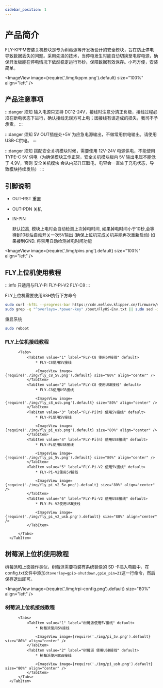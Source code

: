 ```yaml
---
sidebar_position: 1
---
```




# 产品简介

  FLY-KPPM安装关机模块是专为树莓派等开发板设计的安全模块，旨在防止停电导致数据丢失的问题。采用先进的技术，当停电发生时能自动切换至电容电源，确保开发板能在停电情况下依然稳定运行15秒，保障数据有效保存。小巧方便，安装简单。

  <ImageView image={require('./img/kppm.png').default} size="100%" align="left" />


## 产品注意事项

  :::danger 须知
  输入电源只支持 DC12-24V，接线时注意分清正负极，接线过程必须在断电状态下进行，确认接线无误方可上电；因接线有误造成的损失，我司不予承责。
  :::

  :::danger 须知
  5V OUT插座处+5V 为应急电源输出，不做常用供电输出，请使用 USB-C供电。
  :::

  :::danger 须知
  搭配安全关机模块时候，需要使用 12V-24V 电源供电，不能使用TYPE-C 5V 供电（为确保模块工作正常，安全关机模块板内 5V 输出电压不能低于 4.9V，否则 安全关机模块 会从内部升压取电，电容会一直处于充电状态，导致模块持续发热）
  :::

## 引脚说明

  * OUT-RST 重置
  * OUT-PDN 关机

  * IN-PIN 

    默认拉高, 模块上电时会自动检测上次掉电时间, 
  如果掉电时间小于10秒,会等待到10秒后自动开关一次5V输出 (确保上位机完成关机并能再次重新启动)
  如果接到GND. 将禁用自动检测掉电时间功能

  <ImageView image={require('./img/pins.png').default} size="100%" align="left" />

## FLY上位机使用教程

  :::info
  只适用与FLY-Pi FLY-Pi-V2 FLY-C8
  :::

  FLY上位机需要使用SSH执行下方命令

  ```bash
  sudo curl -kfSL --progress-bar https://cdn.mellow.klipper.cn/firmware/sun50i-h5-power-key.dtbo -o /boot/dtb/allwinner/overlay/sun50i-h5-power-key.dtbo
  sudo grep -q "^overlays=.*power-key" /boot/FlyOS-Env.txt || sudo sed -i '/^overlays=/ s/$/ power-key/' /boot/FlyOS-Env.txt
  ```

  重启系统

  ```bash
  sudo reboot
  ```
  
### FLY上位机接线教程

  <Tabs>
      <TabItem value="serial" label="FLY上位机接线教程" default>

          <Tabs>
              <TabItem value="1" label="FLY-C8 使用5V接线" default>
                  * FLY-C8使用5V接线

                  <ImageView image={require('./img/fly_c8_5v.png').default} size="80%" align="center" />
              </TabItem>
              <TabItem value="2" label="FLY-C8 使用USB接线" default>
                  * FLY-C8使用USB接线

                  <ImageView image={require('./img/fly_c8_usb.png').default} size="80%" align="center" />
              </TabItem>
              <TabItem value="3" label="FLY-Pi(π) 使用5V接线" default>
                  * FLY-Pi使用5V接线

                  <ImageView image={require('./img/fly_pi_usb.png').default} size="80%" align="center" />
              </TabItem>
              <TabItem value="4" label="FLY-Pi(π) 使用USB接线" default>
                  * FLY-Pi使用USB接线

                  <ImageView image={require('./img/fly_pi_5v.png').default} size="80%" align="center" />
              </TabItem>
              <TabItem value="5" label="FLY-Pi-V2 使用5V接线" default>
                  * FLY-Pi-V2使用5V接线

                  <ImageView image={require('./img/fly_pi_v2_5v.png').default} size="80%" align="center" />
              </TabItem>
              <TabItem value="6" label="FLY-Pi-V2 使用USB接线" default>
                  * FLY-Pi-V2使用USB接线

                  <ImageView image={require('./img/fly_pi_v2_usb.png').default} size="80%" align="center" />
              </TabItem>
            
          </Tabs>
      </TabItem>
  </Tabs>

## 树莓派上位机使用教程

  树莓派和上面操作类似，树莓派需要将装有系统镜像的 SD 卡插入电脑中，在config.txt文件中添加`dtoverlay=gpio-shutdown,gpio_pin=21`这一行命令，然后保存退出即可。

  <ImageView image={require('./img/rpi-config.png').default} size="80%" align="left" />

  
### 树莓派上位机接线教程

  <Tabs>
      <TabItem value="serial" label="树莓派上位机接线教程" default>

          <Tabs>
              <TabItem value="1" label="树莓派使用5V接线" default>
                  * 树莓派使用5V接线

                  <ImageView image={require('./img/pi_5v.png').default} size="80%" align="center" />
              </TabItem>
              <TabItem value="2" label="树莓派 使用USB接线" default>
                  * 树莓派使用USB接线

                  <ImageView image={require('./img/pi_usb.png').default} size="80%" align="center" />
              </TabItem>
          </Tabs>
      </TabItem>
  </Tabs>